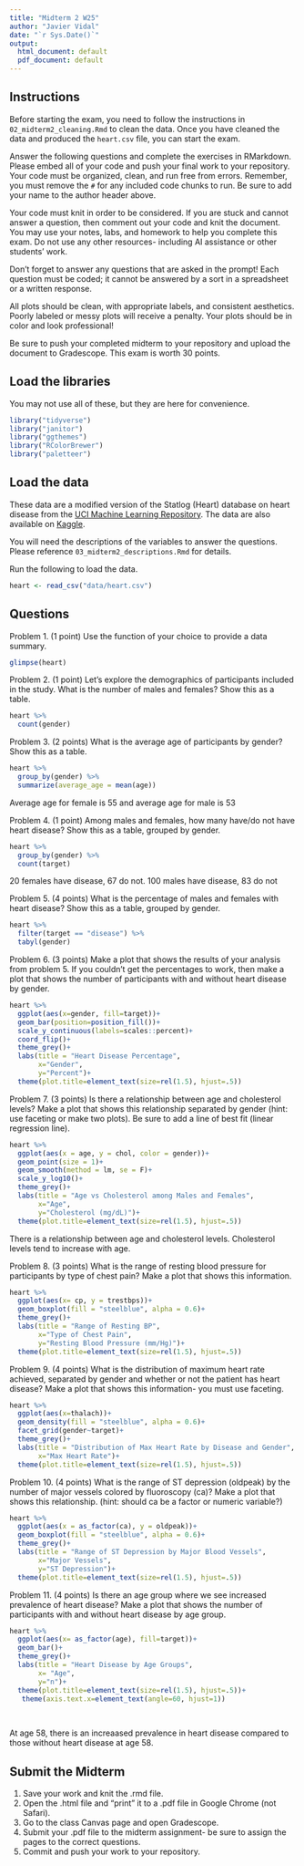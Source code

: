 ```yaml
---
title: "Midterm 2 W25"
author: "Javier Vidal"
date: "`r Sys.Date()`"
output:
  html_document: default
  pdf_document: default
---
```


## Instructions
Before starting the exam, you need to follow the instructions in `02_midterm2_cleaning.Rmd` to clean the data. Once you have cleaned the data and produced the `heart.csv` file, you can start the exam.  

Answer the following questions and complete the exercises in RMarkdown. Please embed all of your code and push your final work to your repository. Your code must be organized, clean, and run free from errors. Remember, you must remove the `#` for any included code chunks to run. Be sure to add your name to the author header above.  

Your code must knit in order to be considered. If you are stuck and cannot answer a question, then comment out your code and knit the document. You may use your notes, labs, and homework to help you complete this exam. Do not use any other resources- including AI assistance or other students' work.  

Don't forget to answer any questions that are asked in the prompt! Each question must be coded; it cannot be answered by a sort in a spreadsheet or a written response.  

All plots should be clean, with appropriate labels, and consistent aesthetics. Poorly labeled or messy plots will receive a penalty. Your plots should be in color and look professional!   

Be sure to push your completed midterm to your repository and upload the document to Gradescope. This exam is worth 30 points.  

## Load the libraries
You may not use all of these, but they are here for convenience.
```r
library("tidyverse")
library("janitor")
library("ggthemes")
library("RColorBrewer")
library("paletteer")
```

## Load the data
These data are a modified version of the Statlog (Heart) database on heart disease from the [UCI Machine Learning Repository](https://archive.ics.uci.edu/dataset/145/statlog+heart). The data are also available on [Kaggle](https://www.kaggle.com/datasets/ritwikb3/heart-disease-statlog/data).  

You will need the descriptions of the variables to answer the questions. Please reference `03_midterm2_descriptions.Rmd` for details.  

Run the following to load the data.  
```r
heart <- read_csv("data/heart.csv")
```

## Questions
Problem 1. (1 point) Use the function of your choice to provide a data summary.
```r
glimpse(heart)
```

Problem 2. (1 point) Let's explore the demographics of participants included in the study. What is the number of males and females? Show this as a table.  
```r
heart %>% 
  count(gender)
```

Problem 3. (2 points) What is the average age of participants by gender? Show this as a table.
```r
heart %>% 
  group_by(gender) %>% 
  summarize(average_age = mean(age))
```
Average age for female is 55 and average age for male is 53

Problem 4. (1 point) Among males and females, how many have/do not have heart disease? Show this as a table, grouped by gender.  
```r
heart %>% 
  group_by(gender) %>% 
  count(target)
```
20 females have disease, 67 do not. 100 males have disease, 83 do not

Problem 5. (4 points) What is the percentage of males and females with heart disease? Show this as a table, grouped by gender.  
```r
heart %>% 
  filter(target == "disease") %>% 
  tabyl(gender)
```

Problem 6. (3 points) Make a plot that shows the results of your analysis from problem 5. If you couldn't get the percentages to work, then make a plot that shows the number of participants with and without heart disease by gender.
```r
heart %>% 
  ggplot(aes(x=gender, fill=target))+
  geom_bar(position=position_fill())+
  scale_y_continuous(labels=scales::percent)+
  coord_flip()+
  theme_grey()+
  labs(title = "Heart Disease Percentage",
       x="Gender",
       y="Percent")+
  theme(plot.title=element_text(size=rel(1.5), hjust=.5))
```

Problem 7. (3 points) Is there a relationship between age and cholesterol levels? Make a plot that shows this relationship separated by gender (hint: use faceting or make two plots). Be sure to add a line of best fit (linear regression line).
```r
heart %>% 
  ggplot(aes(x = age, y = chol, color = gender))+
  geom_point(size = 1)+
  geom_smooth(method = lm, se = F)+
  scale_y_log10()+
  theme_grey()+
  labs(title = "Age vs Cholesterol among Males and Females",
       x="Age",
       y="Cholesterol (mg/dL)")+
  theme(plot.title=element_text(size=rel(1.5), hjust=.5))
```
There is a relationship between age and cholesterol levels. Cholesterol levels tend to increase with age. 


Problem 8. (3 points) What is the range of resting blood pressure for participants by type of chest pain? Make a plot that shows this information.
```r
heart %>% 
  ggplot(aes(x= cp, y = trestbps))+
  geom_boxplot(fill = "steelblue", alpha = 0.6)+
  theme_grey()+
  labs(title = "Range of Resting BP",
       x="Type of Chest Pain",
       y="Resting Blood Pressure (mm/Hg)")+
  theme(plot.title=element_text(size=rel(1.5), hjust=.5))
```

Problem 9. (4 points) What is the distribution of maximum heart rate achieved, separated by gender and whether or not the patient has heart disease? Make a plot that shows this information- you must use faceting.
```r
heart %>% 
  ggplot(aes(x=thalach))+ 
  geom_density(fill = "steelblue", alpha = 0.6)+
  facet_grid(gender~target)+
  theme_grey()+
  labs(title = "Distribution of Max Heart Rate by Disease and Gender",
       x="Max Heart Rate")+
  theme(plot.title=element_text(size=rel(1.5), hjust=.5))
```

Problem 10. (4 points) What is the range of ST depression (oldpeak) by the number of major vessels colored by fluoroscopy (ca)? Make a plot that shows this relationship. (hint: should ca be a factor or numeric variable?)
```r
heart %>% 
  ggplot(aes(x = as_factor(ca), y = oldpeak))+
  geom_boxplot(fill = "steelblue", alpha = 0.6)+
  theme_grey()+
  labs(title = "Range of ST Depression by Major Blood Vessels",
       x="Major Vessels",
       y="ST Depression")+
  theme(plot.title=element_text(size=rel(1.5), hjust=.5))
```

Problem 11. (4 points) Is there an age group where we see increased prevalence of heart disease? Make a plot that shows the number of participants with and without heart disease by age group.
```r
heart %>% 
  ggplot(aes(x= as_factor(age), fill=target))+
  geom_bar()+
  theme_grey()+
  labs(title = "Heart Disease by Age Groups",
       x= "Age",
       y="n")+
  theme(plot.title=element_text(size=rel(1.5), hjust=.5))+
   theme(axis.text.x=element_text(angle=60, hjust=1))
  
  
```
At age 58, there is an increaased prevalence in heart disease compared to those without heart disease at age 58. 

## Submit the Midterm
1. Save your work and knit the .rmd file.  
2. Open the .html file and "print" it to a .pdf file in Google Chrome (not Safari).    
3. Go to the class Canvas page and open Gradescope.  
4. Submit your .pdf file to the midterm assignment- be sure to assign the pages to the correct questions.  
5. Commit and push your work to your repository. 